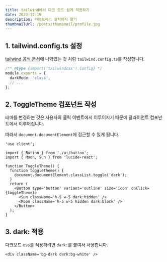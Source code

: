 ```yaml
---
title: tailwind에서 다크 모드 쉽게 적용하기
date: 2023-12-19
description: 라이브러리 설치하지 말기
thumbnailUrl: /posts/thumbnail/profile.jpg
---
```


## 1. tailwind.config.ts 설정

[tailwind 공식 문서](https://tailwindcss.com/docs/dark-mode#toggling-dark-mode-manually)에 나와있는 것 처럼 `tailwind.config.ts`를 작성합니다.

```ts:ts.config.ts
/** @type {import('tailwindcss').Config} */
module.exports = {
  darkMode: 'class',
  // ...
};
```

## 2. ToggleTheme 컴포넌트 작성

테마를 변경하는 것은 사용자의 클릭 이벤트에서 이루어지기 때문에 클라이언트 컴포넌트에서 이루어집니다.

따라서 `document.documentElement`에 접근할 수 있게 됩니다.

```tsx
'use client';

import { Button } from './ui/button';
import { Moon, Sun } from 'lucide-react';

function ToggleTheme() {
  function toggleTheme() {
    document.documentElement.classList.toggle('dark');
  }
  return (
    <Button type='button' variant='outline' size='icon' onClick={toggleTheme}>
      <Sun className='h-5 w-5 dark:hidden' />
      <Moon className='h-5 w-5 hidden dark:block' />
    </Button>
  );
}
```

## 3. dark: 적용

다크모드 css를 적용하려면 `dark:`를 붙여서 사용합니다.

```tsx
<div className='bg-dark dark:bg-white' />
```
